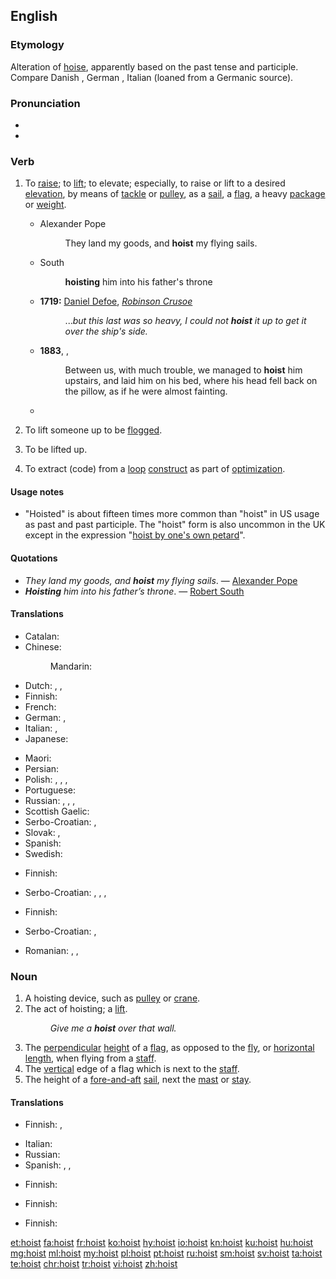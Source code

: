 ==English==
{{wikipedia|dab=hoist}}

===Etymology===
Alteration of [[hoise]], apparently based on the past tense and participle. Compare Danish {{term|hisse|lang=da}}, German {{term|hissen|lang=de}}, Italian {{term|issare|lang=it}} (loaned from a Germanic source).

===Pronunciation===
* {{IPA|/hɔɪst/|lang=en}}
* {{rhymes|ɔɪst|lang=en}}

===Verb===
{{en-verb|hoists|hoisting|hoisted|past2=hoist}}

# {{context|transitive|lang=en}} To [[raise]]; to [[lift]]; to elevate; especially, to raise or lift to a desired [[elevation]], by means of [[tackle]] or [[pulley]], as a [[sail]], a [[flag]], a heavy [[package]] or [[weight]].
#* Alexander Pope
#*: They land my goods, and '''hoist''' my flying sails.
#* South
#*: '''hoisting''' him into his father's throne
#* '''1719:''' [[w:Daniel Defoe|Daniel Defoe]], ''[[w:Robinson Crusoe|Robinson Crusoe]]''
#*: ...''but this last was so heavy, I could not '''hoist''' it up to get it over the ship's side.''
#* '''1883''', {{w|Robert Louis Stevenson}}, ''{{w|Treasure Island}}''
#*: Between us, with much trouble, we managed to '''hoist''' him upstairs, and laid him on his bed, where his head fell back on the pillow, as if he were almost fainting.
#* {{quote-news
|year=2011
|date=October 23
|author=Tom Fordyce
|title=2011 Rugby World Cup final: New Zealand 8-7 France
|work=BBC Sport
|url=http://news.bbc.co.uk/sport2/hi/rugby_union/15405316.stm
|page=
|passage=And when skipper Richie McCaw '''hoisted''' the Webb Ellis Trophy high into the night, a quarter of a century of hurt was blown away in an explosion of fireworks and cheering.}}
# {{context|transitive|historical|lang=en}} To lift someone up to be [[flog|flogged]].
# {{context|intransitive|lang=en}} To be lifted up.
# {{context|transitive|comptheory|lang=en}} To extract (code) from a [[loop]] [[construct]] as part of [[optimization]].

====Usage notes====
* "Hoisted" is about fifteen times more common than "hoist" in US usage as past and past participle. The "hoist" form is also uncommon in the UK except in the expression "[[hoist by one's own petard]]".

====Quotations====
* ''They land my goods, and '''hoist''' my flying sails''. &mdash; [[w:Alexander Pope|Alexander Pope]]
* '''''Hoisting''' him into his father’s throne''. &mdash; [[w:Robert South|Robert South]]

====Translations====
{{trans-top|transitive: to raise; to lift; to elevate}}
* Catalan: {{t+|ca|hissar}}
* Chinese:
*: Mandarin: {{t+|cmn|提升|tr=tíshēng|sc=Hani}}
* Dutch: {{t+|nl|optillen}}, {{t+|nl|hijsen}}, {{t+|nl|ophijsen}}
* Finnish: {{t+|fi|nostaa}}
* French: {{t+|fr|hisser}}
* German: {{t|de|hochziehen}}, {{t+|de|hissen}} {{qualifier|sail, flag}}
* Italian: {{t+|it|elevare}}, {{t+|it|alzare}}
* Japanese: {{t|ja|持ち上げる|tr=もちあげる, mochiageru|sc=Jpan}}
{{trans-mid}}
* Maori: {{t|mi|whakaara}}
* Persian: {{t|fa|هچ کردن|tr=hač kardan|sc=fa-Arab}}
* Polish: {{t+|pl|podnosić|impf}}, {{t+|pl|podnieść|pf}}, {{t+|pl|wciągać|impf}}, {{t+|pl|wciągnąć|pf}}
* Portuguese: {{t+|pt|içar}}
* Russian: {{t+|ru|поднима́ть|impf}}, {{t+|ru|подня́ть|pf}}, {{t+|ru|водружа́ть|impf}}, {{t+|ru|водрузи́ть|pf}}  {{qualifier|esp. flags}}
* Scottish Gaelic: {{t|gd|tog}}
* Serbo-Croatian: {{t|sh|uzdignuti}}, {{t|sh|уздигнути}}
* Slovak: {{t|sk|vztýčiť}}, {{t|sk|zdvihnúť}}
* Spanish: {{t+|es|izar}}
* Swedish: {{t+|sv|hissa}}
{{trans-bottom}}

{{trans-top|transitive: to lift someone up to be flogged}}
* Finnish: {{t+|fi|nostaa}}
{{trans-mid}}
* Serbo-Croatian: {{t|sh|podignuti}}, {{t|sh|подигнути}}, {{t|sh|pridignuti}}, {{t|sh|придигнути}}
{{trans-bottom}}

{{trans-top|intransitive: to be lifted up}}
* Finnish: {{t+|fi|nousta}}
{{trans-mid}}
* Serbo-Croatian: {{t|sh|podnimiti}}, {{t|sh|поднимити}}
{{trans-bottom}}

{{checktrans-top}}
* Romanian: {{t+check|ro|ridica|alt=a ridica}} <!-- was "a [[ridica]]" -->, {{t-check|ro|pozitiona|alt=a pozitiona}} <!-- was "a [[pozitiona]]" - assumed inflected form or vocalised spelling; please verify if linking is acceptable. see [[User:Kephir/gadgets/xte#Translation_fixing]] -->, {{t-check|ro|[[cu]] [[ajutorul]] [[unui]] [[dispozitiv]] [[de]] [[ridicat]]}} <!-- was "cu ajutorul unui dispozitiv de ridicat" - assumed sum-of-parts; if an idiom, remove the wikilinks to the individual words. see [[User:Kephir/gadgets/xte#Translation_fixing]] -->
{{trans-bottom}}

===Noun===
{{en-noun}}

# A hoisting device, such as [[pulley]] or [[crane]].
# The act of hoisting; a [[lift]].
#: ''Give me a '''hoist''' over that wall.''
# The [[perpendicular]] [[height]] of a [[flag]], as opposed to the [[fly]], or [[horizontal]] [[length]], when flying from a [[staff]].
# The [[vertical]] edge of a flag which is next to the [[staff]].
# The height of a [[fore-and-aft]] [[sail]], next the [[mast]] or [[stay]].

====Translations====
{{trans-top|hoisting device}}
* Finnish: {{t|fi|nostolaite}}, {{t|fi|nosturi}}
{{trans-mid}}
* Italian: {{t|it|paranco|m}}
* Russian: {{t+|ru|подъёмник}}
* Spanish: {{t|es|aparejo|m}}, {{t+|es|polipasto|m}}, {{t|es|polispasto|m}}
{{trans-bottom}}

{{trans-top|perpendicular height of a flag}}
* Finnish: {{t+|fi|korkeus}}
{{trans-mid}}
{{trans-bottom}}

{{trans-top|vertical edge of a flag which is next to the staff}}
* Finnish: {{t|fi|tangonreuna}}
{{trans-mid}}
{{trans-bottom}}

{{trans-top|height of a fore-and-aft sail, next the mast or stay}}
* Finnish: {{t|fi|etuliikki}}
{{trans-mid}}
{{trans-bottom}}

[[et:hoist]]
[[fa:hoist]]
[[fr:hoist]]
[[ko:hoist]]
[[hy:hoist]]
[[io:hoist]]
[[kn:hoist]]
[[ku:hoist]]
[[hu:hoist]]
[[mg:hoist]]
[[ml:hoist]]
[[my:hoist]]
[[pl:hoist]]
[[pt:hoist]]
[[ru:hoist]]
[[sm:hoist]]
[[sv:hoist]]
[[ta:hoist]]
[[te:hoist]]
[[chr:hoist]]
[[tr:hoist]]
[[vi:hoist]]
[[zh:hoist]]